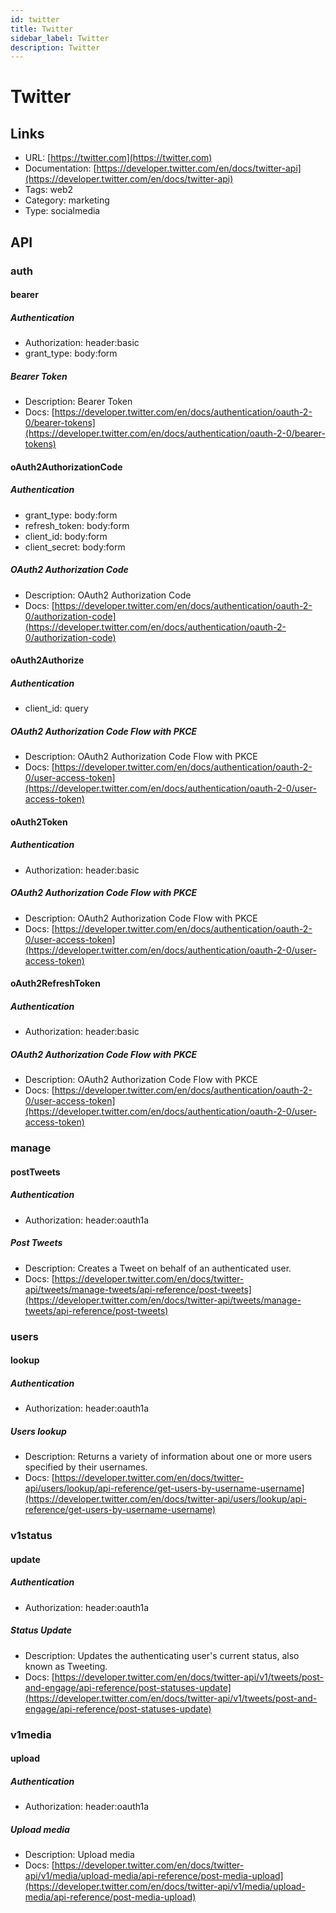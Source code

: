 ```yaml
---
id: twitter
title: Twitter
sidebar_label: Twitter
description: Twitter
---
```


# Twitter

## Links

* URL: [https://twitter.com](https://twitter.com)
* Documentation: [https://developer.twitter.com/en/docs/twitter-api](https://developer.twitter.com/en/docs/twitter-api)
* Tags: web2
* Category: marketing
* Type: socialmedia

## API

### auth

#### bearer

##### Authentication

* Authorization: header:basic
* grant_type: body:form

##### Bearer Token

* Description: Bearer Token
* Docs: [https://developer.twitter.com/en/docs/authentication/oauth-2-0/bearer-tokens](https://developer.twitter.com/en/docs/authentication/oauth-2-0/bearer-tokens)

#### oAuth2AuthorizationCode

##### Authentication

* grant_type: body:form
* refresh_token: body:form
* client_id: body:form
* client_secret: body:form

##### OAuth2 Authorization Code

* Description: OAuth2 Authorization Code
* Docs: [https://developer.twitter.com/en/docs/authentication/oauth-2-0/authorization-code](https://developer.twitter.com/en/docs/authentication/oauth-2-0/authorization-code)

#### oAuth2Authorize

##### Authentication

* client_id: query

##### OAuth2 Authorization Code Flow with PKCE

* Description: OAuth2 Authorization Code Flow with PKCE
* Docs: [https://developer.twitter.com/en/docs/authentication/oauth-2-0/user-access-token](https://developer.twitter.com/en/docs/authentication/oauth-2-0/user-access-token)

#### oAuth2Token

##### Authentication

* Authorization: header:basic

##### OAuth2 Authorization Code Flow with PKCE

* Description: OAuth2 Authorization Code Flow with PKCE
* Docs: [https://developer.twitter.com/en/docs/authentication/oauth-2-0/user-access-token](https://developer.twitter.com/en/docs/authentication/oauth-2-0/user-access-token)

#### oAuth2RefreshToken

##### Authentication

* Authorization: header:basic

##### OAuth2 Authorization Code Flow with PKCE

* Description: OAuth2 Authorization Code Flow with PKCE
* Docs: [https://developer.twitter.com/en/docs/authentication/oauth-2-0/user-access-token](https://developer.twitter.com/en/docs/authentication/oauth-2-0/user-access-token)

### manage

#### postTweets

##### Authentication

* Authorization: header:oauth1a

##### Post Tweets

* Description: Creates a Tweet on behalf of an authenticated user.
* Docs: [https://developer.twitter.com/en/docs/twitter-api/tweets/manage-tweets/api-reference/post-tweets](https://developer.twitter.com/en/docs/twitter-api/tweets/manage-tweets/api-reference/post-tweets)

### users

#### lookup

##### Authentication

* Authorization: header:oauth1a

##### Users lookup

* Description: Returns a variety of information about one or more users specified by their usernames.
* Docs: [https://developer.twitter.com/en/docs/twitter-api/users/lookup/api-reference/get-users-by-username-username](https://developer.twitter.com/en/docs/twitter-api/users/lookup/api-reference/get-users-by-username-username)

### v1status

#### update

##### Authentication

* Authorization: header:oauth1a

##### Status Update

* Description: Updates the authenticating user's current status, also known as Tweeting.
* Docs: [https://developer.twitter.com/en/docs/twitter-api/v1/tweets/post-and-engage/api-reference/post-statuses-update](https://developer.twitter.com/en/docs/twitter-api/v1/tweets/post-and-engage/api-reference/post-statuses-update)

### v1media

#### upload

##### Authentication

* Authorization: header:oauth1a

##### Upload media

* Description: Upload media
* Docs: [https://developer.twitter.com/en/docs/twitter-api/v1/media/upload-media/api-reference/post-media-upload](https://developer.twitter.com/en/docs/twitter-api/v1/media/upload-media/api-reference/post-media-upload)
